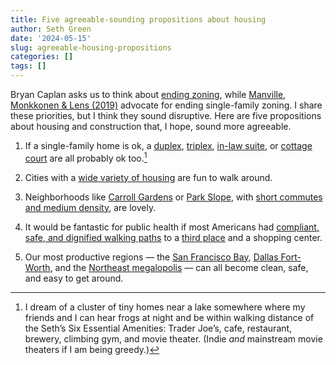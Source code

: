 ```yaml
---
title: Five agreeable-sounding propositions about housing
author: Seth Green
date: '2024-05-15'
slug: agreeable-housing-propositions
categories: []
tags: []
---
```


Bryan Caplan asks us to think about [ending zoning](https://reason.com/2024/05/07/rent-free-qa-bryan-caplan-on-build-baby-build/), while [Manville, Monkkonen & Lens (2019)](https://www.tandfonline.com/doi/full/10.1080/01944363.2019.1651216) advocate for ending single-family zoning. I share these priorities, but I think they sound disruptive. Here are five propositions about housing and construction that, I hope, sound more agreeable. 

1. If a single-family home is ok, a [duplex](https://www.zillow.com/bywater-new-orleans-la/duplex/), [triplex](https://missingmiddlehousing.com/types/triplex), [in-law suite](https://www.strongtowns.org/journal/2024/3/15/an-adu-called-by-any-other-name), or [cottage court](https://missingmiddlehousing.com/types/cottage-court) are all probably ok too.^[I dream of a cluster of tiny homes near a lake somewhere where my friends and I can hear frogs at night and be within walking distance of the Seth's Six Essential Amenities: Trader Joe's, cafe, restaurant, brewery, climbing gym, and movie theater. (Indie _and_ mainstream movie theaters if I am being greedy.)]  

2. Cities with a [wide variety of housing](https://missingmiddlehousing.com/) are fun to walk around.

3) Neighborhoods like [Carroll Gardens](https://andreastrong.substack.com/p/so-long-williamsburg-carroll-gardens) or [Park Slope](https://www.planning.org/greatplaces/neighborhoods/2007/parkslope.htm), with [short commutes and medium density](https://marginalrevolution.com/marginalrevolution/2023/12/mr-commentator-sure-on-yimby.html), are lovely.

4) It would be fantastic for public health if most Americans had [compliant, safe, and dignified walking paths](https://www.strongtowns.org/journal/2023/7/28/if-we-want-a-shift-to-walking-we-need-to-prioritize-dignity) to a [third place](https://www.strongtowns.org/journal/2023/10/31/no-purchase-necessary) and a shopping center.

5. Our most productive regions --- the [San Francisco Bay](https://www.jpmorganchase.com/institute/research/cities-local-communities/institute-san-francisco-economy), [Dallas Fort-Worth](https://www.nbcdfw.com/news/local/dallas-fort-worth-leads-all-metro-areas-in-population-growth/3489168/), and the [Northeast megalopolis](https://www.bloomberg.com/news/articles/2019-02-28/mapping-the-mega-regions-powering-the-world-s-economy#:~:text=Bos%2DWash%2C,Kingdom%E2%80%99s%20or%20Brazil%E2%80%99s.) --- can all become clean, safe, and easy to get around. 